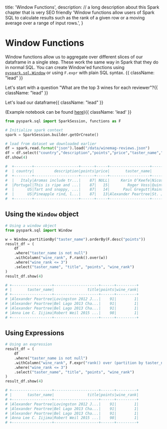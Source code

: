   title: 'Window Functions',
  description:
    // a long description about this Spark chapter that is very SEO friendly
    'Window functions allow users of Spark SQL to calculate results such as the rank of a given row or a moving average over a range of input rows.',
}

# Window Functions

Window functions allow us to aggregate over different slices of our dataframe in a single step. These work the same way in Spark that they do in normal SQL. You can create Window'ed functions using [`pyspark.sql.Window`](https://spark.apache.org/docs/latest/api/python/reference/pyspark.sql/api/pyspark.sql.Window.html) or using `F.expr` with plain SQL syntax. {{ className: "lead" }}

Let's start with a question "What are the top 3 wines for each reviewer"?{{ className: "lead" }}

Let's load our dataframe{{ className: "lead" }}

(Example notebook can be found [here](https://colab.research.google.com/drive/12yOPpkmDAaOF8UmT5xouhEZOOk15A0xF?usp=sharing)){{ className: 'lead' }}

```python {{title: "Python"}}
from pyspark.sql import SparkSession, functions as F

# Initialize spark context
spark = SparkSession.builder.getOrCreate()

# load from dataset we downloaded earlier
df = spark.read.format("json").load("/data/winemag-reviews.json")
df = df.select("country","description","points","price","taster_name","title","variety")
df.show(4)

#  +--------+--------------------+------+-----+------------------+--------------------+--------------+
#  | country|         description|points|price|       taster_name|               title|       variety|
#  +--------+--------------------+------+-----+------------------+--------------------+--------------+
#  |   Italy|Aromas include tr...|    87| NULL|     Kerin O’Keefe|Nicosia 2013 Vulk...|   White Blend|
#  |Portugal|This is ripe and ...|    87|   15|        Roger Voss|Quinta dos Avidag...|Portuguese Red|
#  |      US|Tart and snappy, ...|    87|   14|      Paul Gregutt|Rainstorm 2013 Pi...|    Pinot Gris|
#  |      US|Pineapple rind, l...|    87|   13|Alexander Peartree|St. Julian 2013 R...|      Riesling|
#  +--------+--------------------+------+-----+------------------+--------------------+--------------+
```

## Using the `Window` object

```python {{title: "Python"}}
# Using a window object
from pyspark.sql import Window

w = Window.partitionBy("taster_name").orderBy(F.desc("points"))
result_df = (
    df
    .where("taster_name is not null")
    .withColumn("wine_rank", F.rank().over(w))
    .where("wine_rank <= 3")
    .select("taster_name", "title", "points", "wine_rank")
)
result_df.show(4)

# +------------------+--------------------+------+---------+
# |       taster_name|               title|points|wine_rank|
# +------------------+--------------------+------+---------+
# |Alexander Peartree|Lovingston 2012 J...|    91|        1|
# |Alexander Peartree|Bel Lago 2013 Cha...|    91|        1|
# |Alexander Peartree|Bel Lago 2013 Cha...|    91|        1|
# |Anna Lee C. Iijima|Robert Weil 2015 ...|    98|        1|
# +------------------+--------------------+------+---------+
```

## Using Expressions

```python {{title: "Python"}}
# Using an expression
result_df = (
    df
    .where("taster_name is not null")
    .withColumn("wine_rank", F.expr("rank() over (partition by taster_name order by points desc)"))
    .where("wine_rank <= 3")
    .select("taster_name", "title", "points", "wine_rank")
)
result_df.show(4)

# +------------------+--------------------+------+---------+
# |       taster_name|               title|points|wine_rank|
# +------------------+--------------------+------+---------+
# |Alexander Peartree|Lovingston 2012 J...|    91|        1|
# |Alexander Peartree|Bel Lago 2013 Cha...|    91|        1|
# |Alexander Peartree|Bel Lago 2013 Cha...|    91|        1|
# |Anna Lee C. Iijima|Robert Weil 2015 ...|    98|        1|
# +------------------+--------------------+------+---------+
```